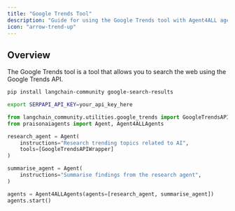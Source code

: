 ```yaml
---
title: "Google Trends Tool"
description: "Guide for using the Google Trends tool with Agent4ALL agents."
icon: "arrow-trend-up"
---
```


## Overview

The Google Trends tool is a tool that allows you to search the web using the Google Trends API.

```bash
pip install langchain-community google-search-results
```

```bash
export SERPAPI_API_KEY=your_api_key_here
```

```python
from langchain_community.utilities.google_trends import GoogleTrendsAPIWrapper
from praisonaiagents import Agent, Agent4ALLAgents

research_agent = Agent(
    instructions="Research trending topics related to AI",
    tools=[GoogleTrendsAPIWrapper]
)

summarise_agent = Agent(
    instructions="Summarise findings from the research agent",
)

agents = Agent4ALLAgents(agents=[research_agent, summarise_agent])
agents.start()
```